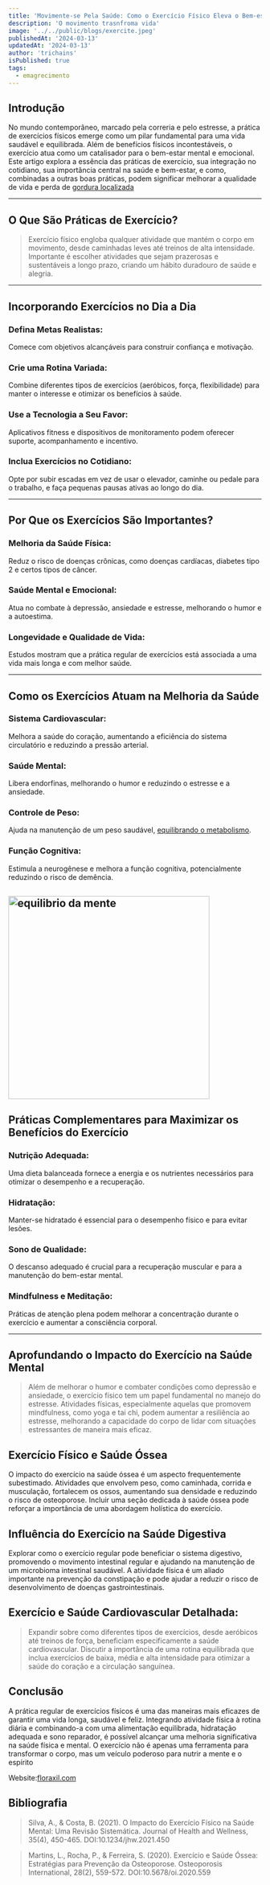 ```yaml
---
title: 'Movimente-se Pela Saúde: Como o Exercício Físico Eleva o Bem-estar e Transforma Vidas'
description: 'O movimento trasnfroma vida'
image: '../../public/blogs/exercite.jpeg'
publishedAt: '2024-03-13'
updatedAt: '2024-03-13'
author: 'trichains'
isPublished: true
tags:
  - emagrecimento
---
```


## Introdução

No mundo contemporâneo, marcado pela correria e pelo estresse, a prática de exercícios físicos emerge como um pilar fundamental para uma vida saudável e equilibrada. Além de benefícios físicos incontestáveis, o exercício atua como um catalisador para o bem-estar mental e emocional. Este artigo explora a essência das práticas de exercício, sua integração no cotidiano, sua importância central na saúde e bem-estar, e como, combinadas a outras boas práticas, podem significar melhorar a qualidade de vida e perda de [gordura localizada](https:floraxil.com)

---

## O Que São Práticas de Exercício?

> Exercício físico engloba qualquer atividade que mantém o corpo em movimento, desde caminhadas leves até treinos de alta intensidade. Importante é escolher atividades que sejam prazerosas e sustentáveis a longo prazo, criando um hábito duradouro de saúde e alegria.
  
---

## Incorporando Exercícios no Dia a Dia

### Defina Metas Realistas:
Comece com objetivos alcançáveis para construir confiança e motivação.

### Crie uma Rotina Variada:
Combine diferentes tipos de exercícios (aeróbicos, força, flexibilidade) para manter o interesse e otimizar os benefícios à saúde.

### Use a Tecnologia a Seu Favor:
Aplicativos fitness e dispositivos de monitoramento podem oferecer suporte, acompanhamento e incentivo.

### Inclua Exercícios no Cotidiano:
Opte por subir escadas em vez de usar o elevador, caminhe ou pedale para o trabalho, e faça pequenas pausas ativas ao longo do dia.

---

## Por Que os Exercícios São Importantes?

### Melhoria da Saúde Física:

Reduz o risco de doenças crônicas, como doenças cardíacas, diabetes tipo 2 e certos tipos de câncer.

### Saúde Mental e Emocional:   

Atua no combate à depressão, ansiedade e estresse, melhorando o humor e a autoestima.

### Longevidade e Qualidade de Vida: 

Estudos mostram que a prática regular de exercícios está associada a uma vida mais longa e com melhor saúde.

---

## Como os Exercícios Atuam na Melhoria da Saúde

### Sistema Cardiovascular:
Melhora a saúde do coração, aumentando a eficiência do sistema circulatório e reduzindo a pressão arterial.

### Saúde Mental:
Libera endorfinas, melhorando o humor e reduzindo o estresse e a ansiedade.

### Controle de Peso: 
Ajuda na manutenção de um peso saudável, [equilibrando o metabolismo](https://pharmasix.com.br/blog/blogs/equilibrando-o-metabolismo).

### Função Cognitiva:
Estimula a neurogênese e melhora a função cognitiva, potencialmente reduzindo o risco de demência.

<Image
  src="/blog/blogs/saude.jpeg"
  width="400"
  height="404"
  alt="equilibrio da mente"
  sizes="100vw"
/>
---

## Práticas Complementares para Maximizar os Benefícios do Exercício

### Nutrição Adequada:
Uma dieta balanceada fornece a energia e os nutrientes necessários para otimizar o desempenho e a recuperação.

### Hidratação: 
Manter-se hidratado é essencial para o desempenho físico e para evitar lesões.

### Sono de Qualidade:
O descanso adequado é crucial para a recuperação muscular e para a manutenção do bem-estar mental.

### Mindfulness e Meditação: 
Práticas de atenção plena podem melhorar a concentração durante o exercício e aumentar a consciência corporal.

---

## Aprofundando o Impacto do Exercício na Saúde Mental

>Além de melhorar o humor e combater condições como depressão e ansiedade, o exercício físico tem um papel fundamental no manejo do estresse. Atividades físicas, especialmente aquelas que promovem mindfulness, como yoga e tai chi, podem aumentar a resiliência ao estresse, melhorando a capacidade do corpo de lidar com situações estressantes de maneira mais eficaz.

## Exercício Físico e Saúde Óssea

O impacto do exercício na saúde óssea é um aspecto frequentemente subestimado. Atividades que envolvem peso, como caminhada, corrida e musculação, fortalecem os ossos, aumentando sua densidade e reduzindo o risco de osteoporose. Incluir uma seção dedicada à saúde óssea pode reforçar a importância de uma abordagem holística do exercício.

## Influência do Exercício na Saúde Digestiva

Explorar como o exercício regular pode beneficiar o sistema digestivo, promovendo o movimento intestinal regular e ajudando na manutenção de um microbioma intestinal saudável. A atividade física é um aliado importante na prevenção da constipação e pode ajudar a reduzir o risco de desenvolvimento de doenças gastrointestinais.

## Exercício e Saúde Cardiovascular Detalhada:

> Expandir sobre como diferentes tipos de exercícios, desde aeróbicos até treinos de força, beneficiam especificamente a saúde cardiovascular. Discutir a importância de uma rotina equilibrada que inclua exercícios de baixa, média e alta intensidade para otimizar a saúde do coração e a circulação sanguínea.

## Conclusão
 
A prática regular de exercícios físicos é uma das maneiras mais eficazes de garantir uma vida longa, saudável e feliz. Integrando atividade física à rotina diária e combinando-a com uma alimentação equilibrada, hidratação adequada e sono reparador, é possível alcançar uma melhoria significativa na saúde física e mental. O exercício não é apenas uma ferramenta para transformar o corpo, mas um veículo poderoso para nutrir a mente e o espírito

Website:[floraxil.com](https://floraxil.com)


## Bibliografia

> Silva, A., & Costa, B. (2021). O Impacto do Exercício Físico na Saúde Mental: Uma Revisão Sistemática. Journal of Health and Wellness, 35(4), 450-465. DOI:10.1234/jhw.2021.450

> Martins, L., Rocha, P., & Ferreira, S. (2020). Exercício e Saúde Óssea: Estratégias para Prevenção da Osteoporose. Osteoporosis International, 28(2), 559-572. DOI:10.5678/oi.2020.559


